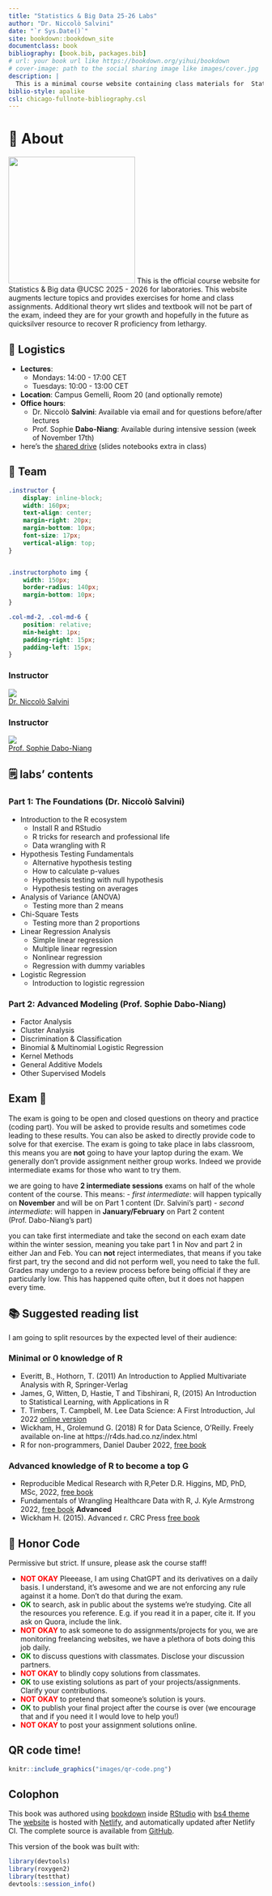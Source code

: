 ```yaml
--- 
title: "Statistics & Big Data 25-26 Labs"
author: "Dr. Niccolò Salvini"
date: "`r Sys.Date()`"
site: bookdown::bookdown_site
documentclass: book
bibliography: [book.bib, packages.bib]
# url: your book url like https://bookdown.org/yihui/bookdown
# cover-image: path to the social sharing image like images/cover.jpg
description: |
  This is a minimal course website containing class materials for  Statistics & Big Data labs @ucsc.
biblio-style: apalike
csl: chicago-fullnote-bibliography.csl
---
```


# 🫶 About

<img src="images/cattolica-logo.png" class= "cover" width="250" height="250"/> This is the official course website for Statistics & Big data @UCSC 2025 - 2026 for laboratories. This website augments lecture topics and provides exercises for home and class assignments. Additional theory wrt slides and textbook will not be part of the exam, indeed they are for your growth and hopefully in the future as quicksilver resource to recover R proficiency from lethargy. 


## 🔧 Logistics {#logistics}

- **Lectures**: 
  - Mondays: 14:00 - 17:00 CET
  - Tuesdays: 10:00 - 13:00 CET
- **Location**: Campus Gemelli, Room 20 (and optionally remote)
- **Office hours**:
  - Dr. Niccolò **Salvini**: Available via email and for questions before/after lectures
  - Prof. Sophie **Dabo-Niang**: Available during intensive session (week of November 17th)
- here's the [shared drive](https://drive.google.com/drive/folders/1e1HVjSYABJ8rLUErHWbQOhAhQ_OA_Xo9?usp=sharing) (slides notebooks extra in class)

<!--- - **Grading**:
  one final project to build an ML application (65%). We'll have a demo day to showcase all students' final projects. See last year projects here two to three fun, short assignments (30%) discussion participation in class + EdStem + OHs (5%) --->


## 👥 Team {#team}

```css

.instructor {
    display: inline-block;
    width: 160px;
    text-align: center;
    margin-right: 20px;
    margin-bottom: 10px;
    font-size: 17px;
    vertical-align: top;
}


.instructorphoto img {
    width: 150px;
    border-radius: 140px;
    margin-bottom: 10px;
}

.col-md-2, .col-md-6 {
    position: relative;
    min-height: 1px;
    padding-right: 15px;
    padding-left: 15px;
}

```



````{=html}
<div class="row">
            <div class="col-md-3">
                <h3>Instructor</h3>
                <div class="instructor">
                    <a href="https://niccolosalvini.notion.site/Niccol-Salvini-PhD-2b09a3f0a7014b1182eb51578c058685">
                        <div class="instructorphoto"><img src="images/salvini.jpeg"></div>
                        <div>Dr. Niccolò Salvini</div>
                    </a>
                </div>
            </div>
            <div class="col-md-3">
                <h3>Instructor</h3>
                <div class="instructor">
                    <a href="https://sites.google.com/view/sophie-dabo-niang/">
                        <div class="instructorphoto"><img src="images/dabo-niang.png"></div>
                        <div>Prof. Sophie Dabo-Niang</div>
                    </a>
                </div>
            </div>
        </div>
````


## 🗒 labs' contents {#labs-content}

### Part 1: The Foundations (Dr. Niccolò Salvini)
- Introduction to the R ecosystem
  - Install R and RStudio
  - R tricks for research and professional life
  - Data wrangling with R
- Hypothesis Testing Fundamentals
  - Alternative hypothesis testing
  - How to calculate p-values
  - Hypothesis testing with null hypothesis
  - Hypothesis testing on averages
- Analysis of Variance (ANOVA)
  - Testing more than 2 means
- Chi-Square Tests
  - Testing more than 2 proportions
- Linear Regression Analysis
  - Simple linear regression
  - Multiple linear regression
  - Nonlinear regression
  - Regression with dummy variables
- Logistic Regression
  - Introduction to logistic regression

### Part 2: Advanced Modeling (Prof. Sophie Dabo-Niang)
- Factor Analysis
- Cluster Analysis
- Discrimination & Classification
- Binomial & Multinomial Logistic Regression
- Kernel Methods
- General Additive Models
- Other Supervised Models 

<!---
- Other supervised classification models: outline of regression trees approach (CART), CHAID, C.5, Random Forest, and Gradient Boosting classification algorithms; Bagging, Boosting and other ensembling techniques; Approach to the evaluation criteria of a binary classification model. 
--->



## Exam 📝

The exam is going to be open and closed questions on theory and practice (coding part). You will be asked to provide results and sometimes code leading to these results. You can also be asked to directly provide code to solve for that exercise. The exam is going to take place in labs classroom, this means you are **not** going to have your laptop during the exam. We generally don't provide assignment neither group works. Indeed we provide intermediate exams for those who want to try them.

we are going to have **2 intermediate sessions** exams on half of the whole content of the course. This means:
- _first intermediate_: will happen typically on **November** and will be on Part 1 content (Dr. Salvini's part)
- _second intermediate_: will happen in **January/February** on Part 2 content (Prof. Dabo-Niang's part)

you can take first intermediate and take the second on each exam date within the winter session, meaning you take part 1 in Nov and part 2 in either Jan and Feb. You can **not** reject intermediates, that means if you take first part, try the second and did not perform well, you need to take the full. Grades may undergo to a review process before being official if they are particularly low. This has happened quite often, but it does not happen every time. 


## 📚 Suggested reading list {#suggested-reading}

I am going to split resources by the expected level of their audience: 

### Minimal or 0 knowledge of R

- Everitt, B., Hothorn, T. (2011) An Introduction to Applied Multivariate Analysis with R, Springer-Verlag
- James, G, Witten, D, Hastie, T and Tibshirani, R, (2015) An Introduction to Statistical Learning, with Applications in R
- T. Timbers, T. Campbell, M. Lee  Data Science: A First Introduction, Jul 2022 [online version](https://datasciencebook.ca/)
- Wickham, H., Grolemund G. (2018) R for Data Science, O’Reilly. Freely available  on-line at https://r4ds.had.co.nz/index.html
- R for non-programmers, Daniel Dauber 2022, [free book](https://bookdown.org/daniel_dauber_io/r4np_book/starting-your-r-projects.html) 

### Advanced knowledge of R to become a top G

- Reproducible Medical Research with R,Peter D.R. Higgins, MD, PhD, MSc, 2022, [free book](https://bookdown.org/pdr_higgins/rmrwr/)
- Fundamentals of Wrangling Healthcare Data with R, J. Kyle Armstrong 2022, [free book](https://bookdown.org/jkylearmstrong/jeff_data_wrangling/) **Advanced**
- Wickham H. (2015). Advanced r. CRC Press [free book](https://adv-r.hadley.nz/)


## 📜 Honor Code {#honorcode}
Permissive but strict. If unsure, please ask the course staff!

- <span style="color: red;"><b>NOT OKAY</b></span> Pleeease, I am using ChatGPT and its derivatives on a daily basis. I understand, it's awesome and we are not enforcing any rule against it a home. Don't do that during the exam.
- <span style="color: green;"><b>OK</b></span> to search, ask in public about the systems we’re studying. Cite all the resources you reference.
E.g. if you read it in a paper, cite it. If you ask on Quora, include the link.
- <span style="color: red;"><b>NOT OKAY</b></span> to ask someone to do assignments/projects for you, we are monitoring freelancing websites, we have a plethora of bots doing this job daily.
- <span style="color: green;"><b>OK</b></span> to discuss questions with classmates. Disclose your discussion partners.
- <span style="color: red;"><b>NOT OKAY</b></span> to blindly copy solutions from classmates.
- <span style="color: green;"><b>OK</b></span> to use existing solutions as part of your projects/assignments. Clarify your contributions.
- <span style="color: red;"><b>NOT OKAY</b></span> to pretend that someone’s solution is yours.
- <span style="color: green;"><b>OK</b></span> to publish your final project after the course is over (we encourage that and if you need it I would love to help you!)
- <span style="color: red;"><b>NOT OKAY</b></span> to post your assignment solutions online.

## QR code time!


```r

knitr::include_graphics("images/qr-code.png")
```

## Colophon {#intro-colophon}

This book was authored using [bookdown](https://bookdown.org/) inside [RStudio](https://www.rstudio.com/products/rstudio/) with [bs4 theme](https://pkgs.rstudio.com/bookdown/reference/bs4_book.html)
The [website](sbd-labs-25-26.netlify.app) is hosted with [Netlify](https://www.netlify.com), and automatically updated after Netlify CI.
The complete source is available from [GitHub](https://github.com/NiccoloSalvini/sbd_25-26).

This version of the book was built with:

```r
library(devtools)
library(roxygen2)
library(testthat)
devtools::session_info()
```
